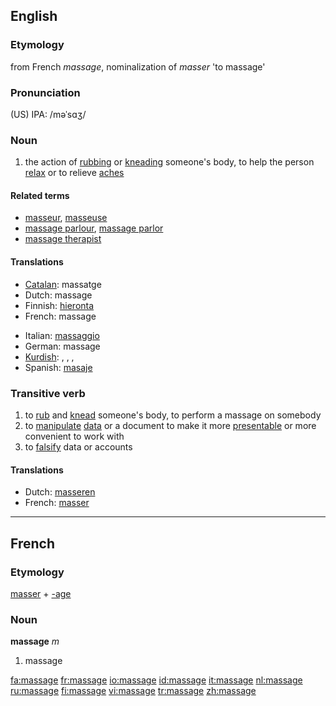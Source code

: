 ==English==

===Etymology===
from French ''massage'', nominalization of ''masser'' 'to massage'

===Pronunciation===
(US) IPA: /məˈsɑʒ/

===Noun===
{{wikipedia}}
{{en-noun}}

# the action of [[rub]]bing or [[knead]]ing someone's body, to help the person [[relax]] or to relieve [[ache]]s

====Related terms====
*[[masseur]], [[masseuse]]
*[[massage parlour]], [[massage parlor]]
*[[massage therapist]]

====Translations====
{{top}}
*[[Catalan]]: massatge {{m}}
*Dutch: massage {{f}}
*Finnish: [[hieronta]]
*French: massage {{m}}
{{mid}}
*Italian: [[massaggio]] {{m}}
*German: massage {{f}}
*[[Kurdish]]: {{t|ku|gemirandin}} {{f}}, {{t|ku|perixandin}} {{f}}, {{t|ku|mistdan}} {{f}}, {{t|ku|masaj}} {{f}}
*Spanish: [[masaje]] {{m}}
{{bottom}}

===Transitive verb===
{{rfc-trverb|Transitive verb}}
{{en-verb|massag|ing}}

# to [[rub]] and [[knead]] someone's body, to perform a massage on somebody
# to [[manipulate]] [[data]] or a document to make it more [[presentable]] or more convenient to work with
# to [[falsify]] data or accounts

====Translations====
*Dutch: [[masseren]]
*French: [[masser]]

----

==French==

===Etymology===
[[masser]] + [[-age]]

===Noun===
'''massage''' ''m''

# massage

[[fa:massage]]
[[fr:massage]]
[[io:massage]]
[[id:massage]]
[[it:massage]]
[[nl:massage]]
[[ru:massage]]
[[fi:massage]]
[[vi:massage]]
[[tr:massage]]
[[zh:massage]]